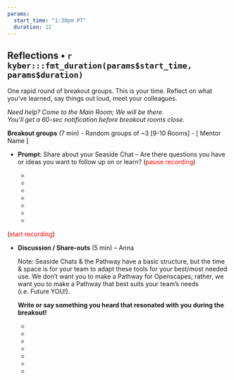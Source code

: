 ```yaml
---
params: 
  start_time: "1:30pm PT"
  duration: 12
---
```


## Reflections • `r kyber:::fmt_duration(params$start_time, params$duration)`

One rapid round of breakout groups. This is your time. Reflect on what you’ve learned, say things out loud, meet your colleagues.

*Need help? Come to the Main Room; We will be there.*\
*You’ll get a 60-sec notification before breakout rooms close.*

**Breakout groups** (7 min) - Random groups of \~3 [9-10 Rooms] - [ Mentor Name ]

-   **Prompt**: Share about your Seaside Chat – Are there questions you have or ideas you want to follow up on or learn? (<font color="red">pause recording</font>)

    -   ‎
    -   
    -   
    -   
    -   
    -   
    -   

(<font color="red">start recording</font>)

-   **Discussion / Share-outs** (5 min) – Anna

    Note: Seaside Chats & the Pathway have a basic structure, but the time & space is for your team to adapt these tools for your best/most needed use. We don’t want you to make a Pathway for Openscapes; rather, we want you to make a Pathway that best suits your team's needs (i.e. Future YOU!).

    **Write or say something you heard that resonated with you during the breakout!**

    -   ‎
    -   
    -   
    -   
    -   
    -   
    -   

